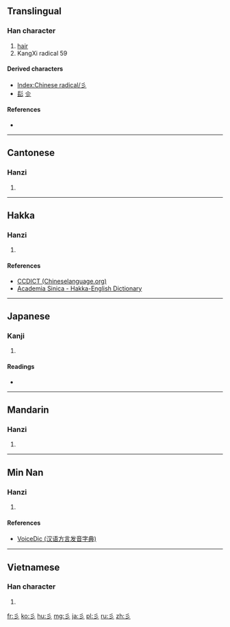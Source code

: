 {{also|三|ミ}}
==Translingual==
{{stroke order|type=animate}}

===Han character===
{{Han char|rn=59|rad=彡|as=00|sn=3|four=|canj=竹竹竹 (HHH)}}

# [[hair]]
# KangXi radical 59

====Derived characters====
* [[Index:Chinese radical/彡]]
* [[髟]] [[㐱]]

====References====
* {{Han ref|kx=0363.020|dkj=09962|dj=0681.200|hdz=20852.040|uh=5F61|ud=24417}}

----

==Cantonese==

===Hanzi===
{{yue-hanzi|jyut=[[saam1]]|y=saam1}}

# {{defn|lang=yue|sort=彡00}}

----

==Hakka==

===Hanzi===
{{hak-hanzi|poj=sam|gd=sam<sup>1</sup>|hpy=sam1}}

# {{defn|lang=hak|sort=彡00}}

====References====
*[http://www.chinalanguage.com/dictionaries/?mode=view&view=chardict&query=%E5%BD%A1 CCDICT (Chineselanguage.org)]
*[http://minhakka.ling.sinica.edu.tw/bkg/hakyin/search.php?DETAIL=1&LIMIT=id=34288&dbname=su_tian_1&graph=2 Academia Sinica - Hakka-English Dictionary]

----

==Japanese==

===Kanji===
{{ja-kanji|grade=|rs=彡00}}

# {{defn|lang=ja|sort=彡00}}

====Readings====
* {{ja-readings|on=[[さん]] (san), [[せん]] (sen)|kun=[[かみ]] (kami)}}

----

==Mandarin==

===Hanzi===
{{cmn-hanzi|pin=[[shān]] ([[shan1]])|wg=shan<sup>1</sup>}}

# {{defn|lang=cmn|sort=彡00}}

----

==Min Nan==

===Hanzi===
{{nan-hanzi|tlpa=sam (sam<sup>1</sup>)|gd=sam<sup>1</sup>}}

# {{defn|lang=nan|sort=彡00}}

====References====
*[http://cn.voicedic.com/ VoiceDic (汉语方言发音字典)]

----

==Vietnamese==

===Han character===
{{vi-hantu|[[sam]]|rs=彡00}}

# {{defn|lang=vi|sort=彡00}}

[[Category:CJKV radicals| ]]

[[fr:彡]]
[[ko:彡]]
[[hu:彡]]
[[mg:彡]]
[[ja:彡]]
[[pl:彡]]
[[ru:彡]]
[[zh:彡]]